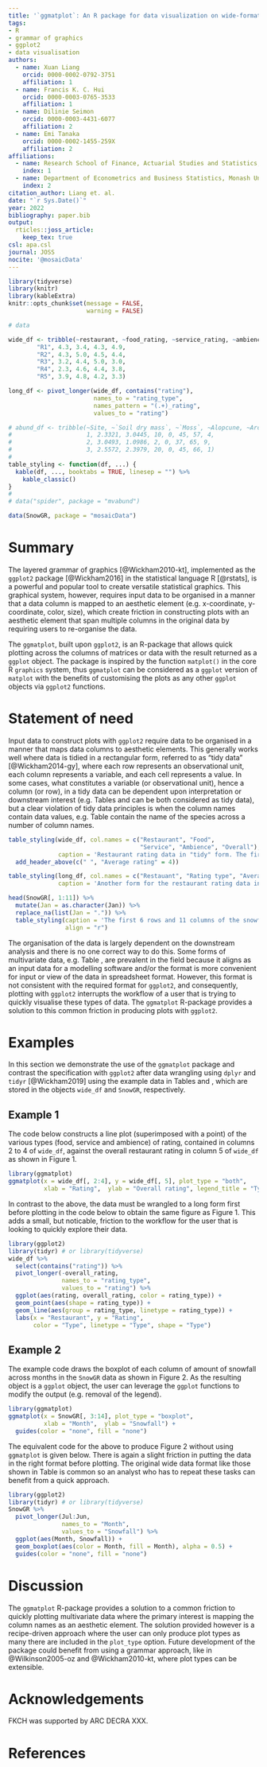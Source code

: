 ```yaml
---
title: '`ggmatplot`: An R package for data visualization on wide-format data'
tags:
- R
- grammar of graphics
- ggplot2
- data visualisation
authors:
  - name: Xuan Liang
    orcid: 0000-0002-0792-3751
    affiliation: 1
  - name: Francis K. C. Hui
    orcid: 0000-0003-0765-3533
    affiliation: 1
  - name: Dilinie Seimon
    orcid: 0000-0003-4431-6077
    affiliation: 2
  - name: Emi Tanaka
    orcid: 0000-0002-1455-259X
    affiliation: 2
affiliations:
  - name: Research School of Finance, Actuarial Studies and Statistics, The Australian National University
    index: 1
  - name: Department of Econometrics and Business Statistics, Monash University
    index: 2
citation_author: Liang et. al.
date: "`r Sys.Date()`"
year: 2022
bibliography: paper.bib
output: 
  rticles::joss_article:
    keep_tex: true
csl: apa.csl
journal: JOSS
nocite: '@mosaicData'
---
```



```r
library(tidyverse)
library(knitr)
library(kableExtra)
knitr::opts_chunk$set(message = FALSE,
                      warning = FALSE)

# data 

wide_df <- tribble(~restaurant, ~food_rating, ~service_rating, ~ambience_rating, ~overall_rating,
        "R1", 4.3, 3.4, 4.3, 4.9,
        "R2", 4.3, 5.0, 4.5, 4.4,
        "R3", 3.2, 4.4, 5.0, 3.0, 
        "R4", 2.3, 4.6, 4.4, 3.8, 
        "R5", 3.9, 4.8, 4.2, 3.3)

long_df <- pivot_longer(wide_df, contains("rating"), 
                        names_to = "rating_type",
                        names_pattern = "(.+)_rating",
                        values_to = "rating")

# abund_df <- tribble(~Site, ~`Soil dry mass`, ~`Moss`, ~Alopcune, ~Arctlute, ~Pardpull, ~Trocterr, ~Zoraspin,
#                     1, 2.3321, 3.0445, 10, 0, 45, 57, 4,
#                     2, 3.0493, 1.0986, 2, 0, 37, 65, 9,
#                     3, 2.5572, 2.3979, 20, 0, 45, 66, 1)
# 
table_styling <- function(df, ...) {
  kable(df, ..., booktabs = TRUE, linesep = "") %>%
    kable_classic()
}
# 
# data("spider", package = "mvabund")

data(SnowGR, package = "mosaicData")

```



# Summary

The layered grammar of graphics [@Wickham2010-kt], implemented as the `ggplot2` package [@Wickham2016] in the statistical language R [@rstats], is a powerful and popular tool to create versatile statistical graphics. This graphical system, however, requires input data to be organised in a manner that a data column is mapped to an aesthetic element (e.g. x-coordinate, y-coordinate, color, size), which create friction in constructing plots with an aesthetic element that span multiple columns in the original data by requiring users to re-organise the data.  

The `ggmatplot`, built upon `ggplot2`, is an R-package that allows quick plotting across the columns of matrices or data with the result returned as a `ggplot` object. The package is inspired by the function `matplot()` in the core R `graphics` system, thus `ggmatplot` can be considered as a `ggplot` version of `matplot` with the benefits of customising the plots as any other `ggplot` objects via `ggplot2` functions.


# Statement of need

Input data to construct plots with `ggplot2` require data to be organised in a manner that maps data columns to aesthetic elements. This generally works well where data is tidied in a rectangular form, referred to as "tidy data" [@Wickham2014-gy], where each row represents an observational unit, each column represents a variable, and each cell represents a value. In some cases, what constitutes a variable (or observational unit), hence a column (or row), in a tidy data can be dependent upon interpretation or downstream interest (e.g. Tables \ref{tab:tab1} and \ref{tab:tab2} can be both considered as tidy data), but a clear violation of tidy data principles is when the column names contain data values, e.g. Table \ref{tab:tab3} contain the name of the species across a number of column names.

```r
table_styling(wide_df, col.names = c("Restaurant", "Food",
                                     "Service", "Ambience", "Overall"),
              caption = 'Restaurant rating data in "tidy" form. The first column shows the restaurant ID, and the next four columns show the average ratings (out of 5) for food, service, ambience and overall, respectively.') %>% 
  add_header_above(c(" ", "Average rating" = 4))
```



```r
table_styling(long_df, col.names = c("Restauant", "Rating type", "Average rating"),
              caption = 'Another form for the restaurant rating data in Table \\ref{tab:tab1}. In Wickham (2014), this format is called the "molten" data.')
```

```r
head(SnowGR[, 1:11]) %>% 
  mutate(Jan = as.character(Jan)) %>% 
  replace_na(list(Jan = ".")) %>% 
  table_styling(caption = 'The first 6 rows and 11 columns of the snowfall data for Grand Rapids, Michigan in the `mosaicData` R pacakge (Prium, Kaplan \\& Horton, 2021).',
                align = "r")
```

The organisation of the data is largely dependent on the downstream analysis and there is no one correct way to do this. Some forms of multivariate data, e.g. Table \ref{tab:tab3}, are prevalent in the field because it aligns as an input data for a modelling software and/or the format is more convenient for input or view of the data in spreadsheet format. However, this format is not consistent with the required format for `ggplot2`, and consequently, plotting with `ggplot2` interrupts the workflow of a user that is trying to quickly visualise these types of data. The `ggmatplot` R-package provides a solution to this common friction in producing plots with `ggplot2`. 



# Examples


In this section we demonstrate the use of the `ggmatplot` package and contrast the specification with `ggplot2` after data wrangling using `dplyr` and `tidyr` [@Wickham2019] using the example data in Tables \ref{tab:tab1} and \ref{tab:tab3}, which are stored in the objects `wide_df` and `SnowGR`, respectively.

## Example 1

The code below constructs a line plot (superimposed with a point) of the various types (food, service and ambience) of rating, contained in columns 2 to 4 of `wide_df`, against the overall restaurant rating in column 5 of `wide_df` as shown in Figure 1.


```r
library(ggmatplot)
ggmatplot(x = wide_df[, 2:4], y = wide_df[, 5], plot_type = "both",
          xlab = "Rating",  ylab = "Overall rating", legend_title = "Type") 
```

In contrast to the above, the data must be wrangled to a long form first before plotting in the code below to obtain the same figure as Figure 1. This adds a small, but noticable, friction to the workflow for the user that is looking to quickly explore their data. 

```r
library(ggplot2)
library(tidyr) # or library(tidyverse)
wide_df %>% 
  select(contains("rating")) %>% 
  pivot_longer(-overall_rating, 
               names_to = "rating_type",
               values_to = "rating") %>% 
  ggplot(aes(rating, overall_rating, color = rating_type)) + 
  geom_point(aes(shape = rating_type)) +
  geom_line(aes(group = rating_type, linetype = rating_type)) +
  labs(x = "Restaurant", y = "Rating", 
       color = "Type", linetype = "Type", shape = "Type")
```

## Example 2

The example code draws the boxplot of each column of amount of snowfall across months in the `SnowGR` data as shown in Figure 2. As the resulting object is a `ggplot` object, the user can leverage the `ggplot` functions to modify the output (e.g. removal of the legend). 

```r
library(ggmatplot)
ggmatplot(x = SnowGR[, 3:14], plot_type = "boxplot",
          xlab = "Month",  ylab = "Snowfall") +
  guides(color = "none", fill = "none")
```

The equivalent code for the above to produce Figure 2 without using `ggmatplot` is given below. There is again a slight friction in putting the data in the right format before plotting. The original wide data format like those shown in Table \ref{tab:tab3} is common so an analyst who has to repeat these tasks can benefit from a quick approach.

```r
library(ggplot2)
library(tidyr) # or library(tidyverse)
SnowGR %>% 
  pivot_longer(Jul:Jun, 
               names_to = "Month",
               values_to = "Snowfall") %>% 
  ggplot(aes(Month, Snowfall)) + 
  geom_boxplot(aes(color = Month, fill = Month), alpha = 0.5) +
  guides(color = "none", fill = "none")
```



# Discussion

The `ggmatplot` R-package provides a solution to a common friction to quickly plotting multivariate data where the primary interest is mapping the column names as an aesthetic element. The solution provided however is a recipe-driven approach where the user can only produce plot types as many there are included in the `plot_type` option. Future development of the package could benefit from using a grammar approach, like in @Wilkinson2005-oz and @Wickham2010-kt, where plot types can be extensible. 

# Acknowledgements 


FKCH was supported by ARC DECRA XXX. 

# References
